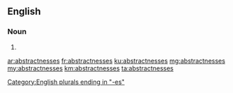 ==English==

===Noun===
{{head|en}}

# {{plural of|abstractness}}

[[Category:English plurals ending in "-es"]]

[[ar:abstractnesses]]
[[fr:abstractnesses]]
[[ku:abstractnesses]]
[[mg:abstractnesses]]
[[my:abstractnesses]]
[[km:abstractnesses]]
[[ta:abstractnesses]]